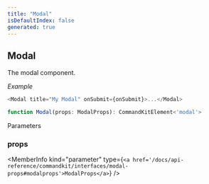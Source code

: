 ```yaml
---
title: "Modal"
isDefaultIndex: false
generated: true
---
```



<!-- This file was generated from the CommandKit source. Do not modify. Instead, re-run the "docgen" script -->


## Modal

<GenerationInfo sourceFile="packages/commandkit/src/components/interactive/modal/Modal.ts" sourceLine="38" packageName="commandkit" />

The modal component.



*Example*

```ts
<Modal title="My Modal" onSubmit={onSubmit}>...</Modal>
```

```ts title="Signature"
function Modal(props: ModalProps): CommandKitElement<'modal'>
```
Parameters

### props

<MemberInfo kind="parameter" type={`<a href='/docs/api-reference/commandkit/interfaces/modal-props#modalprops'>ModalProps</a>`} />

